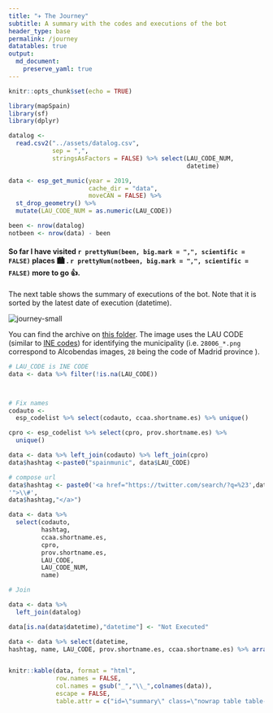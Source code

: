 ---
title: "✈️ The Journey"
subtitle: A summary with the codes and executions of the bot
header_type: base
permalink: /journey
datatables: true
output: 
  md_document:
    preserve_yaml: true
---

```{r setup, include=FALSE}
knitr::opts_chunk$set(echo = TRUE)
```

```{r count, message=FALSE, warning=FALSE, include=FALSE}

library(mapSpain)
library(sf)
library(dplyr)

datalog <-
  read.csv2("../assets/datalog.csv",
            sep = ",",
            stringsAsFactors = FALSE) %>% select(LAU_CODE_NUM,
                                                 datetime)

data <- esp_get_munic(year = 2019,
                      cache_dir = "data",
                      moveCAN = FALSE) %>%
  st_drop_geometry() %>%
  mutate(LAU_CODE_NUM = as.numeric(LAU_CODE))

been <- nrow(datalog)
notbeen <- nrow(data) - been
```

#### So far I have visited `r prettyNum(been, big.mark = ",", scientific = FALSE)` places 🏙️ . `r prettyNum(notbeen, big.mark = ",", scientific = FALSE)` more to go 👍.


The next table shows the summary of executions of the bot. Note that it is 
sorted by the latest date of execution (datetime).

<img src="https://dieghernan.github.io/spain-munic-bot/assets/img/journey.png" alt="journey-small" class="img-thumbnail" style="max-width: 50%;">

You can find the archive on [this folder](https://github.com/dieghernan/spain-munic-bot/tree/main/assets/img). 
The image uses the LAU CODE (similar to [INE codes](https://www.ine.es/daco/daco42/codmun/codmunmapa.htm)) for identifying the municipality
(i.e. `28006_*.png` correspond to Alcobendas images, `28` being the code of Madrid province ).


```{r summary, echo=FALSE, message=FALSE, warning=FALSE}



# LAU_CODE is INE CODE
data <- data %>% filter(!is.na(LAU_CODE))



# Fix names
codauto <-
  esp_codelist %>% select(codauto, ccaa.shortname.es) %>% unique()

cpro <- esp_codelist %>% select(cpro, prov.shortname.es) %>%
  unique()

data <- data %>% left_join(codauto) %>% left_join(cpro)
data$hashtag <-paste0("spainmunic", data$LAU_CODE)

# compose url
data$hashtag <- paste0('<a href="https://twitter.com/search/?q=%23',data$hashtag,
'">\\#',
data$hashtag,"</a>")

data <- data %>%
  select(codauto,
         hashtag,
         ccaa.shortname.es,
         cpro,
         prov.shortname.es,
         LAU_CODE,
         LAU_CODE_NUM,
         name)

# Join

data <- data %>%
  left_join(datalog) 

data[is.na(data$datetime),"datetime"] <- "Not Executed"

data <- data %>% select(datetime, 
hashtag, name, LAU_CODE, prov.shortname.es, ccaa.shortname.es) %>% arrange(LAU_CODE)


knitr::kable(data, format = "html",
             row.names = FALSE,
             col.names = gsub("_","\\_",colnames(data)),
             escape = FALSE,
             table.attr = c("id=\"summary\" class=\"nowrap table table-striped stripe table-sm display compact\""))


```


